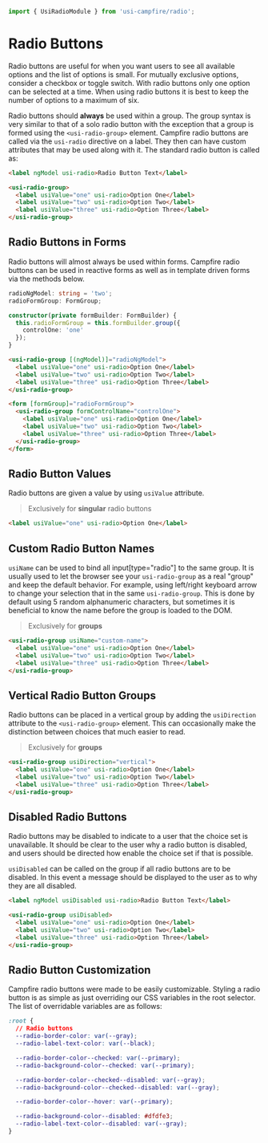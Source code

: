 ```ts
import { UsiRadioModule } from 'usi-campfire/radio';
```

# Radio Buttons
Radio buttons are useful for when you want users to see all available options and the list of options is small. For
mutually exclusive options, consider a checkbox or toggle switch. With radio buttons only one option can be selected at
a time. When using radio buttons it is best to keep the number of options to a maximum of six.

Radio buttons should **always** be used within a group. The group syntax is very similar to that of a solo radio button
with the exception that a group is formed using the `<usi-radio-group>` element. Campfire radio buttons are called via the
`usi-radio` directive on a label. They then can have custom attributes that may be used along with it. The standard
radio button is called as:

```html
<label ngModel usi-radio>Radio Button Text</label>

<usi-radio-group>
  <label usiValue="one" usi-radio>Option One</label>
  <label usiValue="two" usi-radio>Option Two</label>
  <label usiValue="three" usi-radio>Option Three</label>
</usi-radio-group>
```

## Radio Buttons in Forms
Radio buttons will almost always be used within forms. Campfire radio buttons can be used in reactive forms as well as in
template driven forms via the methods below.

```ts
radioNgModel: string = 'two';
radioFormGroup: FormGroup;

constructor(private formBuilder: FormBuilder) {
  this.radioFormGroup = this.formBuilder.group({
    controlOne: 'one'
  });
}
```

```html
<usi-radio-group [(ngModel)]="radioNgModel">
  <label usiValue="one" usi-radio>Option One</label>
  <label usiValue="two" usi-radio>Option Two</label>
  <label usiValue="three" usi-radio>Option Three</label>
</usi-radio-group>

<form [formGroup]="radioFormGroup">
  <usi-radio-group formControlName="controlOne">
    <label usiValue="one" usi-radio>Option One</label>
    <label usiValue="two" usi-radio>Option Two</label>
    <label usiValue="three" usi-radio>Option Three</label>
  </usi-radio-group>
</form>
```

## Radio Button Values
Radio buttons are given a value by using `usiValue` attribute.

> Exclusively for **singular** radio buttons

```html
<label usiValue="one" usi-radio>Option One</label>
```

## Custom Radio Button Names
`usiName` can be used to bind all input[type="radio"] to the same group. It is usually used to let the
browser see your `usi-radio-group` as a real "group" and keep the default behavior. For example, using left/right
keyboard arrow to change your selection that in the same `usi-radio-group`. This is done by default using 5 random
alphanumeric characters, but sometimes it is beneficial to know the name before the group is loaded to the DOM.

> Exclusively for **groups**

```html
<usi-radio-group usiName="custom-name">
  <label usiValue="one" usi-radio>Option One</label>
  <label usiValue="two" usi-radio>Option Two</label>
  <label usiValue="three" usi-radio>Option Three</label>
</usi-radio-group>
```

## Vertical Radio Button Groups
Radio buttons can be placed in a vertical group by adding the `usiDirection` attribute to the `<usi-radio-group>` element.
This can occasionally make the distinction between choices that much easier to read.

> Exclusively for **groups**

```html
<usi-radio-group usiDirection="vertical">
  <label usiValue="one" usi-radio>Option One</label>
  <label usiValue="two" usi-radio>Option Two</label>
  <label usiValue="three" usi-radio>Option Three</label>
</usi-radio-group>
```

## Disabled Radio Buttons
Radio buttons may be disabled to indicate to a user that the choice set is unavailable. It should be clear to the user
why a radio button is disabled, and users should be directed how enable the choice set if that is possible.

`usiDisabled` can be called on the group if all radio buttons are to be disabled. In this event a message should be
displayed to the user as to why they are all disabled.

```html
<label ngModel usiDisabled usi-radio>Radio Button Text</label>

<usi-radio-group usiDisabled>
  <label usiValue="one" usi-radio>Option One</label>
  <label usiValue="two" usi-radio>Option Two</label>
  <label usiValue="three" usi-radio>Option Three</label>
</usi-radio-group>
```

## Radio Button Customization
Campfire radio buttons were made to be easily customizable. Styling a radio button is as simple as just overriding our
CSS variables in the root selector. The list of overridable variables are as follows:

```css
:root {
  // Radio buttons
  --radio-border-color: var(--gray);
  --radio-label-text-color: var(--black);

  --radio-border-color--checked: var(--primary);
  --radio-background-color--checked: var(--primary);

  --radio-border-color--checked--disabled: var(--gray);
  --radio-background-color--checked--disabled: var(--gray);

  --radio-border-color--hover: var(--primary);

  --radio-background-color--disabled: #dfdfe3;
  --radio-label-text-color--disabled: var(--gray);
}
```
